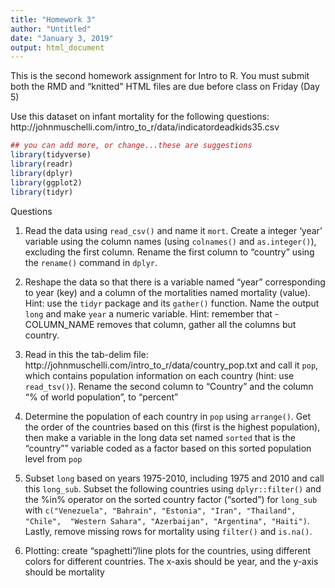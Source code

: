 ```yaml
---
title: "Homework 3"
author: "Untitled"
date: "January 3, 2019"
output: html_document
---
```


This is the second homework assignment for Intro to R. You must submit both the RMD and "knitted" HTML files are due before class on Friday (Day 5)

Use this dataset on infant mortality for the following questions: http://johnmuschelli.com/intro_to_r/data/indicatordeadkids35.csv


```r
## you can add more, or change...these are suggestions
library(tidyverse)
library(readr)
library(dplyr)
library(ggplot2)
library(tidyr)
```

Questions

1.	Read the data using `read_csv()` and name it `mort`. Create a integer 'year' variable using the column names (using `colnames()` and `as.integer()`), excluding the first column. Rename the first column to "country" using the `rename()` command in `dplyr`.

2.	Reshape the data so that there is a variable named "year" corresponding to year (key) and a column of the mortalities named mortality (value). Hint: use the `tidyr` package and its `gather()` function. Name the output `long` and make `year` a numeric variable. Hint: remember that -COLUMN_NAME removes that column, gather all the columns but country.  

3.	Read in this the tab-delim file: http://johnmuschelli.com/intro_to_r/data/country_pop.txt and call it `pop`, which contains population information on each country (hint: use `read_tsv()`).  Rename the second column to "Country" and the column "% of world population", to "percent"

4.	Determine the population of each country in `pop` using `arrange()`. Get the order of the countries based on this (first is the highest population), then make a variable in the long data set named `sorted` that is the "country"" variable coded as a factor based on this sorted population level from `pop`

5.	Subset `long` based on years 1975-2010, including 1975 and 2010 and call this `long_sub`.  Subset the following countries using `dplyr::filter()` and the %in% operator on the sorted country factor ("sorted") for `long_sub` with
`c("Venezuela", "Bahrain", "Estonia", "Iran", "Thailand", "Chile",  "Western Sahara", "Azerbaijan", "Argentina", "Haiti")`. Lastly, remove missing rows for mortality using `filter()` and `is.na()`.

6.  Plotting: create "spaghetti"/line plots for the countries, using different colors for different countries. The x-axis should be year, and the y-axis should be mortality
